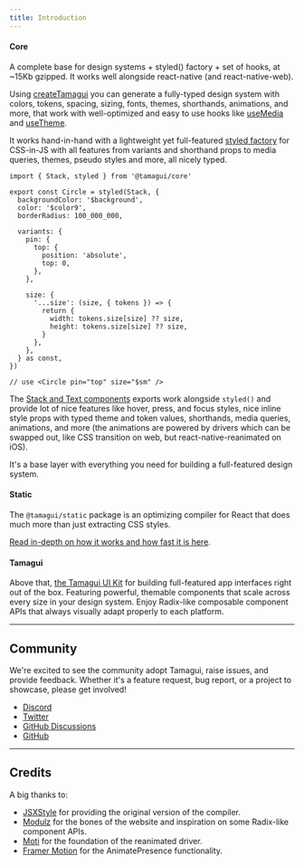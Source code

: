 ```yaml
---
title: Introduction
---
```


#### Core

A complete base for design systems + styled() factory + set of hooks, at ~15Kb gzipped. It works well alongside react-native (and react-native-web).

Using [createTamagui](/docs/configuration) you can generate a fully-typed design system with colors, tokens, spacing, sizing, fonts, themes, shorthands, animations, and more, that work with well-optimized and easy to use hooks like [useMedia](/docs/core/use-media) and [useTheme](/docs/core/use-theme).

It works hand-in-hand with a lightweight yet full-featured [styled factory](/docs/core/styled) for CSS-in-JS with all features from variants and shorthand props to media queries, themes, pseudo styles and more, all nicely typed.

```tsx
import { Stack, styled } from '@tamagui/core'

export const Circle = styled(Stack, {
  backgroundColor: '$background',
  color: '$color9',
  borderRadius: 100_000_000,

  variants: {
    pin: {
      top: {
        position: 'absolute',
        top: 0,
      },
    },

    size: {
      '...size': (size, { tokens }) => {
        return {
          width: tokens.size[size] ?? size,
          height: tokens.size[size] ?? size,
        }
      },
    },
  } as const,
})

// use <Circle pin="top" size="$sm" />
```

The [Stack and Text components](/docs/core/stacks-and-text) exports work alongside `styled()` and provide lot of nice features like hover, press, and focus styles, nice inline style props with typed theme and token values, shorthands, media queries, animations, and more (the animations are powered by drivers which can be swapped out, like CSS transition on web, but react-native-reanimated on iOS).

It's a base layer with everything you need for building a full-featured design system.

#### Static

The `@tamagui/static` package is an optimizing compiler for React that does much more than just extracting CSS styles.

[Read in-depth on how it works and how fast it is here](/docs/intro/compiler).

#### Tamagui

Above that, [the Tamagui UI Kit](/docs/components/stacks) for building full-featured app interfaces right out of the box. Featuring powerful, themable components that scale across every size in your design system. Enjoy Radix-like composable component APIs that always visually adapt properly to each platform.

---

## Community

We're excited to see the community adopt Tamagui, raise issues, and provide feedback. Whether it's a feature request, bug report, or a project to showcase, please get involved!

- [Discord](https://discord.gg/4qh6tdcVDa)
- [Twitter](https://twitter.com/tamagui_js)
- [GitHub Discussions](https://github.com/tamagui/tamagui/discussions)
- [GitHub](https://github.com/tamagui/tamagui)

---

## Credits

A big thanks to:

- [JSXStyle](https://github.com/jsxstyle/jsxstyle) for providing the original version of the compiler.
- [Modulz](https://github.com/modulz) for the bones of the website and inspiration on some Radix-like component APIs.
- [Moti](https://moti.fyi) for the foundation of the reanimated driver.
- [Framer Motion](https://github.com/framer/motion) for the AnimatePresence functionality.
